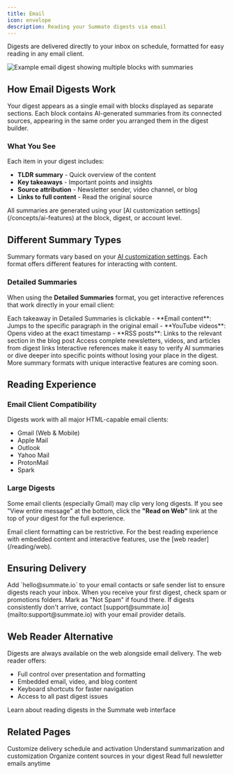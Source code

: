 ```yaml
---
title: Email
icon: envelope
description: Reading your Summate digests via email
---
```


Digests are delivered directly to your inbox on schedule, formatted for easy reading in any email client.

<Frame>
  <img src="/images/reading/email-digest.png" alt="Example email digest showing multiple blocks with summaries" />
</Frame>

## How Email Digests Work

Your digest appears as a single email with blocks displayed as separate sections. Each block contains AI-generated summaries from its connected sources, appearing in the same order you arranged them in the digest builder.

### What You See

Each item in your digest includes:
- **TLDR summary** - Quick overview of the content
- **Key takeaways** - Important points and insights
- **Source attribution** - Newsletter sender, video channel, or blog
- **Links to full content** - Read the original source

<Info>
All summaries are generated using your [AI customization settings](/concepts/ai-features) at the block, digest, or account level.
</Info>

## Different Summary Types

Summary formats vary based on your [AI customization settings](/concepts/ai-features). Each format offers different features for interacting with content.

### Detailed Summaries

When using the **Detailed Summaries** format, you get interactive references that work directly in your email client:

<Steps>
  <Step title="Click on key takeaways">
    Each takeaway in Detailed Summaries is clickable
  </Step>
  <Step title="Jump to exact context">
    - **Email content**: Jumps to the specific paragraph in the original email
    - **YouTube videos**: Opens video at the exact timestamp
    - **RSS posts**: Links to the relevant section in the blog post
  </Step>
  <Step title="Read full content">
    Access complete newsletters, videos, and articles from digest links
  </Step>
</Steps>

<Tip>
Interactive references make it easy to verify AI summaries or dive deeper into specific points without losing your place in the digest.
</Tip>

<Info>
More summary formats with unique interactive features are coming soon.
</Info>

## Reading Experience

### Email Client Compatibility

Digests work with all major HTML-capable email clients:
- Gmail (Web & Mobile)
- Apple Mail
- Outlook
- Yahoo Mail
- ProtonMail
- Spark

### Large Digests

Some email clients (especially Gmail) may clip very long digests. If you see "View entire message" at the bottom, click the **"Read on Web"** link at the top of your digest for the full experience.

<Warning>
Email client formatting can be restrictive. For the best reading experience with embedded content and interactive features, use the [web reader](/reading/web).
</Warning>

## Ensuring Delivery

<Accordion title="Whitelist Summate's sender address">
Add `hello@summate.io` to your email contacts or safe sender list to ensure digests reach your inbox.
</Accordion>

<Accordion title="Check spam/promotions folders">
When you receive your first digest, check spam or promotions folders. Mark as "Not Spam" if found there.
</Accordion>

<Accordion title="Report delivery issues">
If digests consistently don't arrive, contact [support@summate.io](mailto:support@summate.io) with your email provider details.
</Accordion>

## Web Reader Alternative

Digests are always available on the web alongside email delivery. The web reader offers:
- Full control over presentation and formatting
- Embedded email, video, and blog content
- Keyboard shortcuts for faster navigation
- Access to all past digest issues

<Card title="Switch to Web Reader" icon="globe" href="/reading/web">
  Learn about reading digests in the Summate web interface
</Card>

## Related Pages

<CardGroup cols={2}>
  <Card title="Digests" icon="newspaper" href="/concepts/digests">
    Customize delivery schedule and activation
  </Card>
  <Card title="AI Features" icon="sparkles" href="/concepts/ai-features">
    Understand summarization and customization
  </Card>
  <Card title="Blocks" icon="layer-group" href="/concepts/blocks">
    Organize content sources in your digest
  </Card>
  <Card title="Inbox" icon="inbox" href="/concepts/inbox">
    Read full newsletter emails anytime
  </Card>
</CardGroup>
